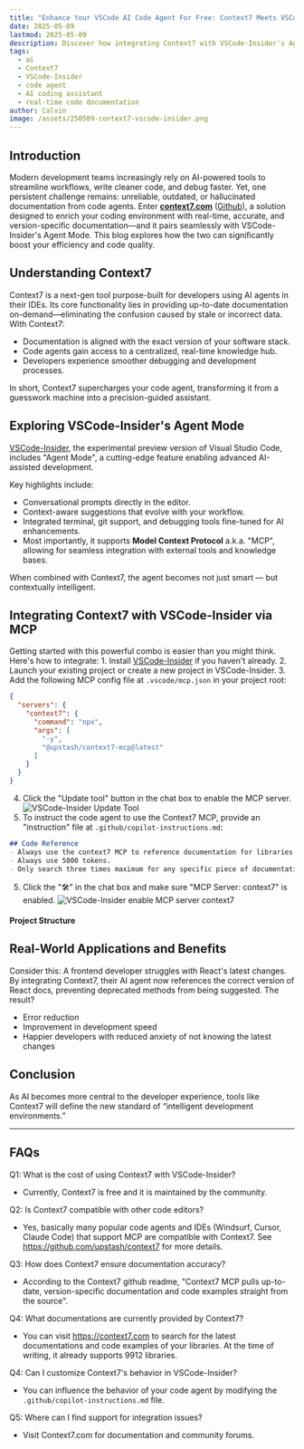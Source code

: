 ```yaml
---
title: "Enhance Your VSCode AI Code Agent For Free: Context7 Meets VSCode-Insider"
date: 2025-05-09
lastmod: 2025-05-09
description: Discover how integrating Context7 with VSCode-Insider's Agent Mode revolutionizes coding by providing real-time, accurate documentation, reducing errors, and enhancing productivity.
tags:
  - ai
  - Context7
  - VSCode-Insider
  - code agent
  - AI coding assistant
  - real-time code documentation
author: Calvin
image: /assets/250509-context7-vscode-insider.png
---
```



## Introduction

Modern development teams increasingly rely on AI-powered tools to streamline workflows, write cleaner code, and debug faster. Yet, one persistent challenge remains: unreliable, outdated, or hallucinated documentation from code agents. Enter **[context7.com](https://context7.com)** ([Github](https://github.com/upstash/context7)), a solution designed to enrich your coding environment with real-time, accurate, and version-specific documentation—and it pairs seamlessly with VSCode-Insider's Agent Mode. This blog explores how the two can significantly boost your efficiency and code quality.

## Understanding Context7

Context7 is a next-gen tool purpose-built for developers using AI agents in their IDEs. Its core functionality lies in providing up-to-date documentation on-demand—eliminating the confusion caused by stale or incorrect data. With Context7:
- Documentation is aligned with the exact version of your software stack.
- Code agents gain access to a centralized, real-time knowledge hub.
- Developers experience smoother debugging and development processes.

In short, Context7 supercharges your code agent, transforming it from a guesswork machine into a precision-guided assistant.

## Exploring VSCode-Insider's Agent Mode

[VSCode-Insider](https://code.visualstudio.com/insiders), the experimental preview version of Visual Studio Code, includes "Agent Mode", a cutting-edge feature enabling advanced AI-assisted development.

Key highlights include:
- Conversational prompts directly in the editor.
- Context-aware suggestions that evolve with your workflow.
- Integrated terminal, git support, and debugging tools fine-tuned for AI enhancements.
- Most importantly, it supports **Model Context Protocol** a.k.a. "MCP", allowing for seamless integration with external tools and knowledge bases.

When combined with Context7, the agent becomes not just smart — but contextually intelligent.

## Integrating Context7 with VSCode-Insider via MCP

Getting started with this powerful combo is easier than you might think. Here's how to integrate:
	1.	Install [VSCode-Insider](https://code.visualstudio.com/insiders) if you haven't already.
	2.	Launch your existing project or create a new project in VSCode-Insider.
	3.	Add the following MCP config file at `.vscode/mcp.json` in your project root:
```json filename=".vscode/mcp.json"
{
  "servers": {
    "context7": {
      "command": "npx",
      "args": [
        "-y",
        "@upstash/context7-mcp@latest"
      ]
    }
  }
}
```
  4. Click the "Update tool" button in the chat box to enable the MCP server.
     <Image src={image1} alt="VSCode-Insider Update Tool" />
  5.  To instruct the code agent to use the Context7 MCP, provide an "instruction" file at `.github/copilot-instructions.md`:
```md filename=".github/copilot-instructions.md"
## Code Reference
- Always use the context7 MCP to reference documentation for libraries like nextjs, supabase, react.
- Always use 5000 tokens.
- Only search three times maximum for any specific piece of documentation.
```
  5.  Click the "🛠️" in the chat box and make sure "MCP Server: context7" is enabled.
      <Image src={image2} alt="VSCode-Insider enable MCP server context7" />

#### Project Structure
<FileTree title="Project Structure">
  <FileTree.Folder name=".github" defaultOpen>
    <FileTree.File name="copilot-instructions.md" />
  </FileTree.Folder>
  <FileTree.Folder name=".vscode" defaultOpen>
    <FileTree.File name="mcp.json" />
  </FileTree.Folder>
  <FileTree.File name="(your_code)" />
  <FileTree.File name="(your_code)" />
  <FileTree.File name="(your_code)" />
</FileTree>

## Real-World Applications and Benefits

Consider this: A frontend developer struggles with React's latest changes. By integrating Context7, their AI agent now references the correct version of React docs, preventing deprecated methods from being suggested. The result?
- Error reduction
- Improvement in development speed
- Happier developers with reduced anxiety of not knowing the latest changes

## Conclusion

As AI becomes more central to the developer experience, tools like Context7 will define the new standard of “intelligent development environments.”

---

## FAQs

Q1: What is the cost of using Context7 with VSCode-Insider?
-  Currently, Context7 is free and it is maintained by the community.

Q2: Is Context7 compatible with other code editors?
- Yes, basically many popular code agents and IDEs (Windsurf, Cursor, Claude Code) that support MCP are compatible with Context7. See https://github.com/upstash/context7 for more details.

Q3: How does Context7 ensure documentation accuracy?
- According to the Context7 github readme, "Context7 MCP pulls up-to-date, version-specific documentation and code examples straight from the source".

Q4: What documentations are currently provided by Context7?
- You can visit https://context7.com to search for the latest documentations and code examples of your libraries. At the time of writing, it already supports 9912 libraries.

Q4: Can I customize Context7's behavior in VSCode-Insider?
- You can influence the behavior of your code agent by modifying the `.github/copilot-instructions.md` file.

Q5: Where can I find support for integration issues?
- Visit Context7.com for documentation and community forums.
